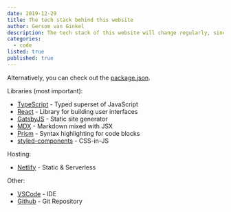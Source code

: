 ```yaml
---
date: 2019-12-29
title: The tech stack behind this website
author: Gersom van Ginkel
description: The tech stack of this website will change regularly, since I use it as my development playground. Here is an overview of all the tech that runs behind the scenes.
categories:
  - code
listed: true
published: true
---
```


Alternatively, you can check out the [package.json](https://github.com/gersomvg/gersom.nl/blob/master/package.json).

Libraries (most important):

- [TypeScript](https://www.typescriptlang.org) - Typed superset of JavaScript
- [React](https://reactjs.org) - Library for building user interfaces
- [GatsbyJS](https://www.gatsbyjs.org) - Static site generator
- [MDX](https://mdxjs.com) - Markdown mixed with JSX
- [Prism](https://prismjs.com) - Syntax highlighting for code blocks
- [styled-components](https://www.styled-components.com) - CSS-in-JS

Hosting:

- [Netlify](https://www.netlify.com) - Static & Serverless

Other:

- [VSCode](https://code.visualstudio.com) - IDE
- [Github](https://github.com/gersomvg/gersom.nl/) - Git Repository
